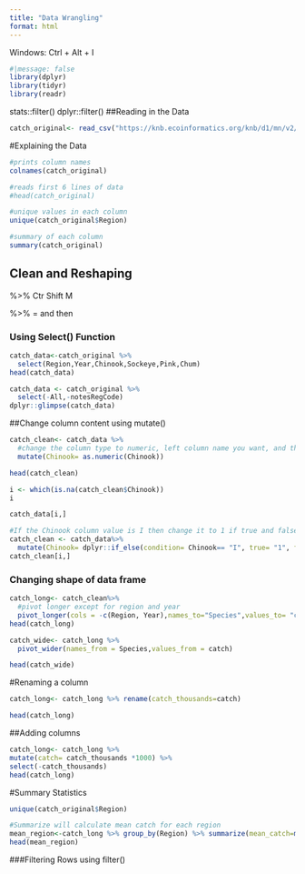 ```yaml
---
title: "Data Wrangling"
format: html
---
```



Windows: Ctrl + Alt + I
```r
#|message: false
library(dplyr)
library(tidyr)
library(readr)
```
stats::filter()
dplyr::filter()
##Reading in the Data

```r
catch_original<- read_csv("https://knb.ecoinformatics.org/knb/d1/mn/v2/object/df35b.302.1")
```

#Explaining the Data

```r
#prints column names
colnames(catch_original)

#reads first 6 lines of data
#head(catch_original)

#unique values in each column
unique(catch_original$Region)

#summary of each column
summary(catch_original)
```
## Clean and Reshaping
%>%  Ctr Shift M

%>% = and then

### Using Select() Function

```r
catch_data<-catch_original %>% 
  select(Region,Year,Chinook,Sockeye,Pink,Chum)
head(catch_data)
```

```r
catch_data <- catch_original %>% 
  select(-All,-notesRegCode)
dplyr::glimpse(catch_data)
```
##Change column content using mutate()

```r
catch_clean<- catch_data %>% 
  #change the column type to numeric, left column name you want, and then middle is function you want, 
  mutate(Chinook= as.numeric(Chinook))

head(catch_clean)
```
```r
i <- which(is.na(catch_clean$Chinook))
i
```
```r
catch_data[i,]
```

```r
#If the Chinook column value is I then change it to 1 if true and false keep the same. And also change Chinook cloumn to numeric
catch_clean <- catch_data%>%
  mutate(Chinook= dplyr::if_else(condition= Chinook== "I", true= "1", false= Chinook), Chinook=as.numeric(Chinook))
catch_clean[i,]
```
### Changing shape of data frame

```r
catch_long<- catch_clean%>%
  #pivot longer except for region and year
  pivot_longer(cols = -c(Region, Year),names_to="Species",values_to= "catch")
head(catch_long)
```

```r
catch_wide<- catch_long %>%
  pivot_wider(names_from = Species,values_from = catch)

head(catch_wide)
```
#Renaming a column
```r
catch_long<- catch_long %>% rename(catch_thousands=catch)

head(catch_long)
```

##Adding columns
```r
catch_long<- catch_long %>%
mutate(catch= catch_thousands *1000) %>% 
select(-catch_thousands)
head(catch_long)
```
#Summary Statistics
```r
unique(catch_original$Region)

```
```r
#Summarize will calculate mean catch for each region
mean_region<-catch_long %>% group_by(Region) %>% summarize(mean_catch=mean(catch))
head(mean_region)
```
###Filtering Rows using filter()



